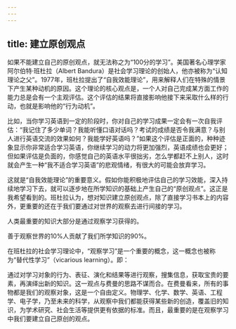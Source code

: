 ```yaml
---
---
---
```

title: 建立原创观点
---




如果不能建立自己的原创观点，就无法称之为“100分的学习”。美国著名心理学家阿尔伯特·班杜拉（Albert Bandura）是社会学习理论的创始人，他亦被称为“认知理论之父”。1977年，班杜拉提出了“自我效能理论”，用来解释人们在特殊的情景下产生某种动机的原因。这个理论的核心观点是，一个人对自己完成某方面工作的能力总是会有一个主观评估。这个评估的结果将直接影响他接下来采取什么样的行动，也就是影响他的“行为动机”。

比如，当你学习英语到一定的阶段时，你对自己的学习成果一定会有一次自我评估：“我记住了多少单词？我能听懂口语对话吗？考试的成绩是否令我满意？与别人进行英语交流的效果如何？我能学好英语吗？”如果这个评估是正面的，种种迹象显示你非常适合学习英语，你继续学习的动力将更加强烈，英语成绩也会更好；但如果评估是负面的，你感觉自己的英语水平很拙劣，怎么学都赶不上别人，这时就会产生一种“我不适合学习英语”的悲观情绪，有很大的可能会放弃学习。

这就是“自我效能理论”的重要意义。假如你能积极地评估自己的学习效能，深入持续地学习下去，就可以逐步地在所学知识的基础上产生自己的“原创观点”。这正是我希望看到的。班杜拉认为，想对知识建立原创观点，除了直接学习书本上的内容外，更重要的还在于我们要通过对世界的观察去进行间接的学习。

人类最重要的知识大部分是通过观察学习获得的。

善于观察世界的10%人贡献了我们所学知识的90%。

在班杜拉的社会学习理论中，“观察学习”是一个重要的概念，这一概念也被称为“替代性学习”（vicarious learning）。即：

通过对学习对象的行为、表征、演化和结果等进行观察，搜集信息，获取宝贵的要素，再演绎出新的知识。这一观点与费曼的思路不谋而合。在费曼看来，所有的事物都是我们的观察对象，这是一个自由定义。物理学、化学、数学、英语、工程学、电子学，乃至未来的科学，从观察中我们都能获得某些新的创造，覆盖旧的知识，为学术研究、社会生活等提供更有依据的标准。而且，最重要的是在观察学习中我们要建立自己原创的观点。